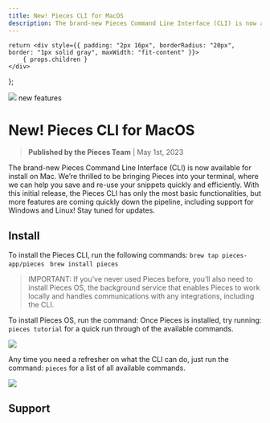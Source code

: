 ```yaml
---
title: New! Pieces CLI for MacOS
description: The brand-new Pieces Command Line Interface (CLI) is now available for install on Mac. We’re thrilled to be bringing Pieces into your terminal, where we can help you save and re-use your snippets quickly and efficiently.
---
```


    return <div style={{ padding: "2px 16px", borderRadius: "20px", border: "1px solid gray", maxWidth: "fit-content" }}>
        { props.children }
    </div>
};

<link rel="canonical" href="https://code.pieces.app/updates/new-pieces-cli-for-macos" />

![](https://uploads-ssl.webflow.com/6143afec68f555387049efb3/630d7d15022987deff8a46ea_ezgif_com-gif-maker40_919cbea34b6d9d86d3e44830658e7873_2000.png)
<Tag>new features</Tag>

# New! Pieces CLI for MacOS
> **Published by the Pieces Team** | May 1st, 2023

The brand-new Pieces Command Line Interface (CLI) is now available for install on Mac. We’re thrilled to be bringing Pieces into your terminal, where we can help you save and re-use your snippets quickly and efficiently.
With this initial release, the Pieces CLI has only the most basic functionalities, but more features are coming quickly down the pipeline, including support for Windows and Linux! Stay tuned for updates.

## Install
To install the Pieces CLI, run the following commands:
```brew tap pieces-app/pieces ```
```brew install pieces```

> IMPORTANT: If you’ve never used Pieces before, you’ll also need to install Pieces OS, the background service that enables Pieces to work locally and handles communications with any integrations, including the CLI.

To install Pieces OS, run the command:
Once Pieces is installed, try running: ```pieces tutorial``` for a quick run through of the available commands.

![](https://uploads-ssl.webflow.com/6143afec68f555387049efb3/630d7d1602298758378a472b_ezgif_com-gif-maker38_f7efd5703637c9c84823b11d33f7c333_800.png)

Any time you need a refresher on what the CLI can do, just run the command: <code>pieces</code> for a list of all available commands.

![](https://uploads-ssl.webflow.com/6143afec68f555387049efb3/630d7d1502298782888a4725_ezgif_com-gif-maker39_3e00ef6a368ab1102f7c80c9ec6c99bc_800.png)

## Support
